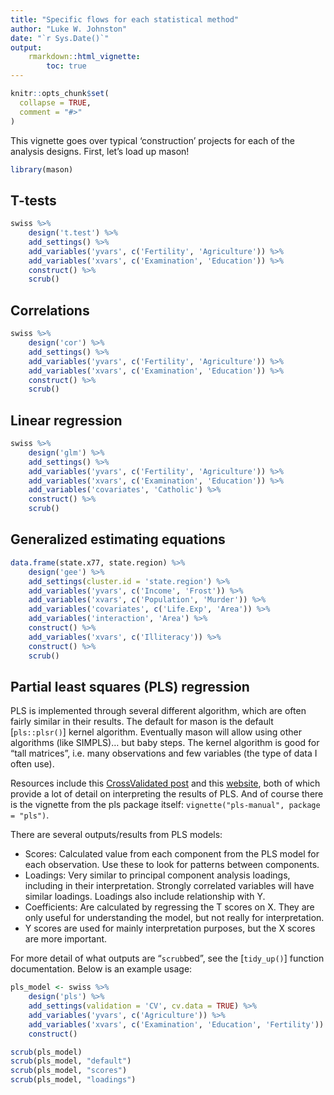 ```yaml
---
title: "Specific flows for each statistical method"
author: "Luke W. Johnston"
date: "`r Sys.Date()`"
output: 
    rmarkdown::html_vignette:
        toc: true
---
```


```r
knitr::opts_chunk$set(
  collapse = TRUE,
  comment = "#>"
)
```

This vignette goes over typical 'construction' projects for each of the analysis
designs. First, let's load up mason!

```r
library(mason)
```

## T-tests

```r
swiss %>% 
    design('t.test') %>% 
    add_settings() %>% 
    add_variables('yvars', c('Fertility', 'Agriculture')) %>% 
    add_variables('xvars', c('Examination', 'Education')) %>% 
    construct() %>% 
    scrub()
```

## Correlations

```r
swiss %>% 
    design('cor') %>% 
    add_settings() %>% 
    add_variables('yvars', c('Fertility', 'Agriculture')) %>% 
    add_variables('xvars', c('Examination', 'Education')) %>% 
    construct() %>% 
    scrub()
```

## Linear regression

```r
swiss %>% 
    design('glm') %>% 
    add_settings() %>% 
    add_variables('yvars', c('Fertility', 'Agriculture')) %>% 
    add_variables('xvars', c('Examination', 'Education')) %>% 
    add_variables('covariates', 'Catholic') %>% 
    construct() %>% 
    scrub()
```

## Generalized estimating equations

```r
data.frame(state.x77, state.region) %>% 
    design('gee') %>% 
    add_settings(cluster.id = 'state.region') %>% 
    add_variables('yvars', c('Income', 'Frost')) %>% 
    add_variables('xvars', c('Population', 'Murder')) %>% 
    add_variables('covariates', c('Life.Exp', 'Area')) %>% 
    add_variables('interaction', 'Area') %>% 
    construct() %>% 
    add_variables('xvars', c('Illiteracy')) %>%
    construct() %>%
    scrub()
```

## Partial least squares (PLS) regression

PLS is implemented through several different algorithm, which are often fairly
similar in their results. The default for mason is the default [`pls::plsr()`]
kernel algorithm. Eventually mason will allow using other algorithms (like
SIMPLS)... but baby steps. The kernel algorithm is good for "tall matrices",
i.e. many observations and few variables (the type of data I often use).

Resources include this [CrossValidated post](https://stats.stackexchange.com/questions/284737/partial-least-squares-regression-plsr-regression-coefficients-vs-correlation)
and this [website](https://learnche.org/pid/latent-variable-modelling/projection-to-latent-structures/interpreting-pls-scores-and-loadings),
both of which provide a lot of detail on interpreting the results of PLS. And of
course there is the vignette from the pls package itself: `vignette("pls-manual", package = "pls")`.

There are several outputs/results from PLS models:

- Scores: Calculated value from each component from the PLS model for each
observation. Use these to look for patterns between components.
- Loadings: Very similar to principal component analysis loadings, including in
their interpretation. Strongly correlated variables will have similar loadings.
Loadings also include relationship with Y.
- Coefficients: Are calculated by regressing the T scores on X. They are only
useful for understanding the model, but not really for interpretation.
- Y scores are used for mainly interpretation purposes, but the X scores are
more important.
<!-- - Both X and Y loadings are obtained by regressing against the t scores (from the -->
<!-- X times w weight) -->

For more detail of what outputs are "`scrub`bed", see the [`tidy_up()`] function
documentation. Below is an example usage:

```r
pls_model <- swiss %>% 
    design('pls') %>% 
    add_settings(validation = 'CV', cv.data = TRUE) %>% 
    add_variables('yvars', c('Agriculture')) %>% 
    add_variables('xvars', c('Examination', 'Education', 'Fertility')) %>% 
    construct() 

scrub(pls_model) 
scrub(pls_model, "default") 
scrub(pls_model, "scores") 
scrub(pls_model, "loadings") 
```

